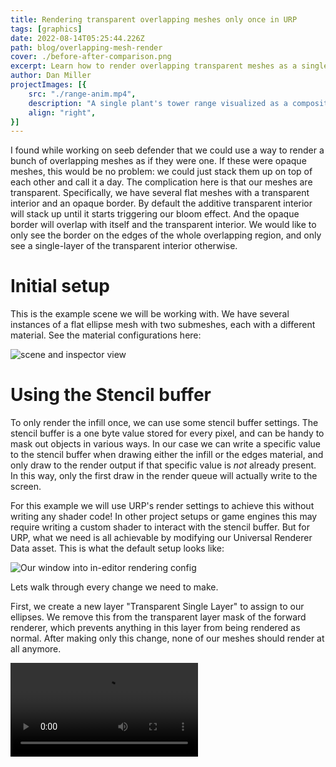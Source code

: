 ```yaml
---
title: Rendering transparent overlapping meshes only once in URP
tags: [graphics]
date: 2022-08-14T05:25:44.226Z
path: blog/overlapping-mesh-render
cover: ./before-after-comparison.png
excerpt: Learn how to render overlapping transparent meshes as a single superset polygon, using stencil buffer settings in Unity URP
author: Dan Miller
projectImages: [{
    src: "./range-anim.mp4",
    description: "A single plant's tower range visualized as a composite of each individual weapon, before and after",
    align: "right",
}]
---
```


I found while working on seeb defender that we could use a way to render a bunch of overlapping meshes as if they were one. If these were opaque meshes, this would be no problem: we could just stack them up on top of each other and call it a day. The complication here is that our meshes are transparent. Specifically, we have several flat meshes with a transparent interior and an opaque border. By default the additive transparent interior will stack up until it starts triggering our bloom effect. And the opaque border will overlap with itself and the transparent interior. We would like to only see the border on the edges of the whole overlapping region, and only see a single-layer of the transparent interior otherwise.

# Initial setup

This is the example scene we will be working with. We have several instances of a flat ellipse mesh with two submeshes, each with a different material. See the material configurations here:

![scene and inspector view](./initial-setup.png)

# Using the Stencil buffer

To only render the infill once, we can use some stencil buffer settings. The stencil buffer is a one byte value stored for every pixel, and can be handy to mask out objects in various ways. In our case we can write a specific value to the stencil buffer when drawing either the infill or the edges material, and only draw to the render output if that specific value is <i>not</i> already present. In this way, only the first draw in the render queue will actually write to the screen.

For this example we will use URP's render settings to achieve this without writing any shader code! In other project setups or game engines this may require writing a custom shader to interact with the stencil buffer. But for URP, what we need is all achievable by modifying our Universal Renderer Data asset. This is what the default setup looks like:

![Our window into in-editor rendering config](./initial_render_settings.png)

Lets walk through every change we need to make.

First, we create a new layer "Transparent Single Layer" to assign to our ellipses. We remove this from the transparent layer mask of the forward renderer, which prevents anything in this layer from being rendered as normal. After making only this change, none of our meshes should render at all anymore.

<Video src="./turn_off_mask.mp4" caption="Excluding the Transparent Single Layer causes it to no longer render" />

Next, we add a new render feature (Render Objects) and name it "Single Layer Transparent". We set the layer mask to only our previously excluded "Single-Layer transparent" layer, so that this feature will only render our target meshes. In addition, we put it in the Transparent queue and hook it to the BeforeRenderingTransparents event so it renders along with all other transparent objects. At this point our meshes are visible again! Although they look exactly as before, now we will be able to control their render settings directly.

<Video src="./add_render_feature.mp4" caption="By adding a render feature, we control how a specific layer renders" />

Finally it's Stencil time! We can check the stencil checkbox under overrides on our render objects feature. These overrides configure interaction with the stencil buffer. For every pixel, our selected value will be compared against the stencil buffer, determining if the shader will run on this pixel or not. If the compare function is True the shader has passed the stencil test, otherwise it fails. We also specify how to modify the stencil buffer, based on if we have passed or failed the stencil test! In addition, if the stencil test does not pass then no colors will be rendered to the screen. This is similar to how the depth buffer works, but is indented for customization. For more details on how the stencil buffer works, see the [ShaderLab documentation](https://docs.unity3d.com/Manual/SL-Stencil.html)

![the default stencil overrides](./default_stencil_config.png)

To configure our stencil override, lets pick a value of 1. We could pick any value here, as long as its not 0 (the default value in the stencil buffer). Our pass should write this value to the stencil buffer when it is rendered, and then only render when this value has <i>not</i> already been written. To achieve this, the compare should be Not Equal, on Pass we Replace the stencil buffer with our value of 1. On Fail we Keep whatever is already in the stencil buffer. Lets leave Z-Fail as-is at Keep, in our case we do want to retain depth-ordering.

![By configuring the stencil override, we can render objects in this layer to each pixel exactly once when overlapping](./stencil_buffer_setup.png)

In pseudocode, this is more or less what's going on with this configuration:

```CSharp
if(stencil[pixelCoord] != 3){
  color[pixelCoord] = BlendMaterialIntoColor(color[pixelCoord]);
  stencil[pixelCoord] = 3;
}
```

And we're done! Or are we? With this configuration applied to our overlapping meshes it is true they are only rendering once to the screen. We can tell because we see no bloom effects kicking in anymore. However we still see some of the edges rendering where we want only the infill to render. This comes down to render order: by default, all meshes are ordered based on distance from the camera. We can see camera position affecting our render by moving around in our scene view:

<Video src="./moving_overlaps.mp4" caption="The meshes default rendering causes them to be ordered differently based on how we look at them" />

This effect is interesting, but it's not what we want. Fortunately there is a way to force materials to be rendered in a different order relative to each other. By modifying the Priority on our edges material we can tell the render pipeline to render our edges after rendering the infill, so they will only render on pixels which the infill did not render onto already.

<Video src="./set_material_priority.mp4" caption="By adjusting the material property of the edge, we can cause it to render and check the stencil buffer after the infill material renders" />

with a priority of 1, we complete the effect!

### In Game example

This is an animated example of what this technique was used for in seeb defender. The overlapping meshes are used to indicate the total range of each plant defense tower. Each plant has multiple weapons, each with their own unique range. Rendering all of these ranges on their own can quickly become very visually noisy, rendering them as if they were one range makes the net threat range of the tower much easier to parse.

The left side of this animation is what the ranges looked like before this technique, rendering the whole 3D range of every weapon. These 3D ranges would test the depth buffer, and render as a different color when they are close to another surface. This would help highlight the threat range of the towers, but also can be quite distracting when they overlap with each other significantly.

<Video src="./range-anim.mp4" caption="Animation comparing previous results to new improved results" />

